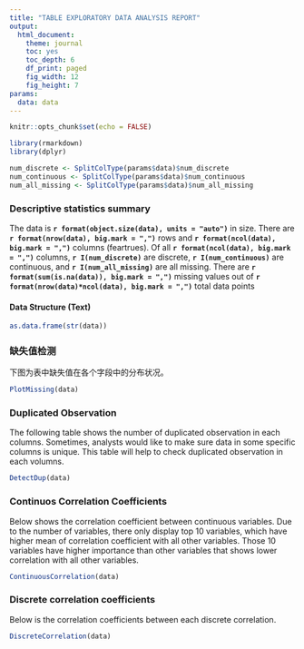```yaml
---
title: "TABLE EXPLORATORY DATA ANALYSIS REPORT"
output:
  html_document: 
    theme: journal
    toc: yes
    toc_depth: 6
    df_print: paged
    fig_width: 12
    fig_height: 7
params:
  data: data
---
```


```r
knitr::opts_chunk$set(echo = FALSE)
```

```r
library(rmarkdown)
library(dplyr)

num_discrete <- SplitColType(params$data)$num_discrete
num_continuous <- SplitColType(params$data)$num_continuous
num_all_missing <- SplitColType(params$data)$num_all_missing

```

### Descriptive statistics summary
The data is **`r format(object.size(data), units = "auto")`** in size. There are  **`r format(nrow(data), big.mark = ",")`** rows and **`r format(ncol(data), big.mark = ",")`** columns (feartrues). Of all **`r format(ncol(data), big.mark = ",")`** columns, **`r I(num_discrete)`** are discrete, **`r I(num_continuous)`** are continuous, and **`r I(num_all_missing)`** are all missing. There are **`r format(sum(is.na(data)), big.mark = ",")`** missing values out of  **`r format(nrow(data)*ncol(data), big.mark = ",")`** total data points

#### Data Structure (Text)

```r
as.data.frame(str(data))
```

### 缺失值检测
下图为表中缺失值在各个字段中的分布状况。
```r
PlotMissing(data)
```


### Duplicated Observation
The following table shows the number of duplicated observation in each columns. Sometimes, analysts would like to make sure data in some specific columns is unique. This table will help to check duplicated observation in each volumns.
``` r
DetectDup(data)
```

### Continuos Correlation Coefficients
Below shows the correlation coefficient between continuous variables. Due to the number of variables, there only display top 10 variables, which have higher mean of correlation coefficient with all other variables. Those 10 variables have higher importance than other variables that shows lower correlation with all other variables.

```r
ContinuousCorrelation(data)
```

### Discrete correlation coefficients

Below is the correlation coefficients between each discrete correlation.

```r
DiscreteCorrelation(data)
```


